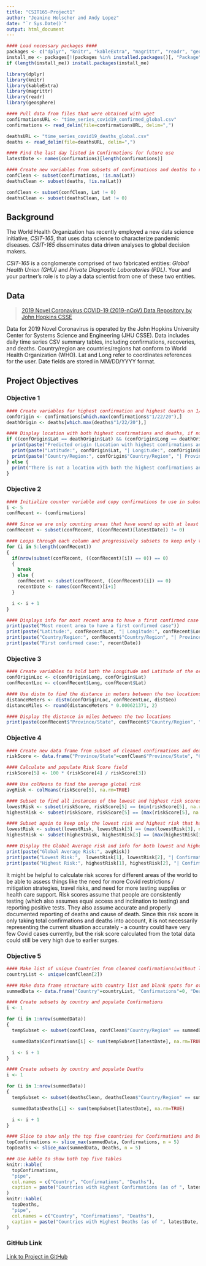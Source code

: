 ```yaml
---
title: "CSIT165-Project1"
author: "Jeanine Holscher and Andy Lopez"
date: "`r Sys.Date()`"
output: html_document
---
```

```r
#### Load necessary packages ####
packages <- c("dplyr", "knitr", "kableExtra", "magrittr", "readr", "geosphere")
install_me <- packages[!(packages %in% installed.packages()[, "Package"])]
if (length(install_me)) install.packages(install_me)

library(dplyr)
library(knitr)
library(kableExtra)
library(magrittr)
library(readr)
library(geosphere)

#### Pull data from files that were obtained with wget
confirmationsURL <- "time_series_covid19_confirmed_global.csv"
confirmations <- read_delim(file=confirmationsURL, delim=",")

deathsURL <- "time_series_covid19_deaths_global.csv"
deaths <- read_delim(file=deathsURL, delim=",")

#### Find the last day listed in Confirmations for future use
latestDate <- names(confirmations)[length(confirmations)]

#### Create new variables from subsets of confirmations and deaths to remove locations with NA or 0 for Latitude for future use 
confClean <- subset(confirmations, !is.na(Lat))
deathsClean <- subset(deaths, !is.na(Lat))

confClean <- subset(confClean, Lat != 0)
deathsClean <- subset(deathsClean, Lat != 0)
```

## Background
The World Health Organization has recently employed a new data science initiative, *CSIT-165*, that uses data science to characterize pandemic diseases. 
*CSIT-165* disseminates data driven analyses to global decision makers.

*CSIT-165* is a conglomerate comprised of two fabricated entities: *Global Health Union (GHU)* and *Private Diagnostic Laboratories (PDL)*. 
Your and your partner's role is to play a data scientist from one of these two entities.

## Data
> [2019 Novel Coronavirus COVID-19 (2019-nCoV) Data Repository by John Hopkins CSSE](https://github.com/CSSEGISandData/COVID-19/tree/master/csse_covid_19_data/csse_covid_19_time_series)

Data for 2019 Novel Coronavirus is operated by the John Hopkins University Center for Systems Science and Engineering (JHU CSSE).
Data includes daily time series CSV summary tables, including confirmations, recoveries, and deaths. 
Country/region are countries/regions hat conform to World Health Organization (WHO).
Lat and Long refer to coordinates references for the user. 
Date fields are stored in MM/DD/YYYY format.

## Project Objectives

### Objective 1
```r
#### Create variables for highest confirmation and highest deaths on 1/22/20
confOrigin <- confirmations[which.max(confirmations$"1/22/20"),]
deathOrigin <- deaths[which.max(deaths$"1/22/20"),]

#### Display location with both highest confirmations and deaths, if none qualify display a different message
if ((confOrigin$Lat == deathOrigin$Lat) && (confOrigin$Long == deathOrigin$Long)) {
  print(paste("Predicted origin (Location with highest confirmations and deaths on 1/22/20)"))
  print(paste("Latitude:", confOrigin$Lat, "| Longitude:", confOrigin$Long))
  print(paste("Country/Region:", confOrigin$"Country/Region", "| Province/State:", confOrigin$"Province/State"))
} else {
  print("There is not a location with both the highest confirmations and deaths.")
}
```

### Objective 2
```r
#### Initialize counter variable and copy confirmations to use in subsetting
i <- 5
confRecent <- (confirmations)

#### Since we are only counting areas that have wound up with at least one case, subset to remove those who ended at 0 confirmed cases at the last listed date in confirmations
confRecent <- subset(confRecent, ((confRecent)[latestDate]) != 0)

#### Loops through each column and progressively subsets to keep only those rows which are still at 0 confirmations, and breaks the loop when the next subset would result in no data
for (i in 5:length(confRecent))
{
  if(nrow(subset(confRecent, ((confRecent)[i]) == 0)) == 0)
  {
    break
  } else {
    confRecent <- subset(confRecent, ((confRecent)[i]) == 0) 
    recentDate <- names(confRecent)[i+1]
  }

  i <- i + 1
}

#### Displays info for most recent area to have a first confirmed case
print(paste("Most recent area to have a first confirmed case"))
print(paste("Latitude:", confRecent$Lat, "| Longitude:", confRecent$Long))
print(paste("Country/Region:", confRecent$"Country/Region", "| Province/State:", confRecent$"Province/State"))
print(paste("First confirmed case:", recentDate))
```

### Objective 3
```r
#### Create variables to hold both the Longitude and Latitude of the origin and recent locations
confOriginLoc <- c(confOrigin$Long, confOrigin$Lat)
confRecentLoc <- c(confRecent$Long, confRecent$Lat)

#### Use distm to find the distance in meters between the two locations and then convert to miles
distanceMeters <- distm(confOriginLoc, confRecentLoc, distGeo)
distanceMiles <- round(distanceMeters * 0.000621371, 2)

#### Display the distance in miles between the two locations
print(paste(confRecent$"Province/State", confRecent$"Country/Region", "is", distanceMiles, "miles away from", confOrigin$"Province/State", confOrigin$"Country/Region"))
```

### Objective 4
```r
#### Create new data frame from subset of cleaned confirmations and deaths(without locations with NA or 0 for Latitude)
riskScore <- data.frame("Province/State"=confClean$"Province/State", "Country/Region"=confClean$"Country/Region", "Confirmations"=confClean[latestDate], "Deaths"=deathsClean[latestDate], "Risk Score"=0)

#### Calculate and populate Risk Score field
riskScore[5] <- 100 * (riskScore[4] / riskScore[3])

#### Use colMeans to find the average global risk
avgRisk <- colMeans(riskScore[5], na.rm=TRUE)

#### Subset to find all instances of the lowest and highest risk scores 
lowestRisk <- subset(riskScore, riskScore[5] == (min(riskScore[5], na.rm=TRUE)))
highestRisk <- subset(riskScore, riskScore[5] == (max(riskScore[5], na.rm=TRUE)))

#### Subset again to keep only the lowest risk and highest risk that have the highest confirmations
lowestRisk <- subset(lowestRisk, lowestRisk[3] == (max(lowestRisk[3], na.rm=TRUE)))
highestRisk <- subset(highestRisk, highestRisk[3] == (max(highestRisk[3], na.rm=TRUE)))

#### Display the Global Average risk and info for both lowest and highest risk locations
print(paste("Global Average Risk:", avgRisk))
print(paste("Lowest Risk:",  lowestRisk[1], lowestRisk[2], "| Confirmations:", lowestRisk[3], "| Deaths:", lowestRisk[4], "| Risk:", round(lowestRisk[5], 2)))
print(paste("Highest Risk:", highestRisk[1], highestRisk[2], "| Confirmations:", highestRisk[3], "| Deaths:", highestRisk[4], "| Risk:", round(highestRisk[5], 2)))
```

It might be helpful to calculate risk scores for different areas of the world to be able to assess things like the need for more Covid restrictions / mitigation strategies, travel risks, and need for more testing supplies or health care support. Risk scores assume that people are consistently testing (which also assumes equal access and inclination to testing) and reporting positive tests. They also assume accurate and properly documented reporting of deaths and cause of death. Since this risk score is only taking total confirmations and deaths into account, it is not necessarily representing the current situation accurately - a country could have very few Covid cases currently, but the risk score calculated from the total data could still be very high due to earlier surges.

### Objective 5
```r
#### Make list of unique Countries from cleaned confirmations(without locations with NA or 0 for Latitude)
countryList <- unique(confClean[2])

#### Make data frame structure with country list and blank spots for other data
summedData <- data.frame("Country"=countryList, "Confirmations"=0, "Deaths"=0)

#### Create subsets by country and populate Confirmations
i <- 1

for (i in 1:nrow(summedData))
{
  tempSubset <- subset(confClean, confClean$"Country/Region" == summedData$Country[i])

  summedData$Confirmations[i] <- sum(tempSubset[latestDate], na.rm=TRUE)

  i <- i + 1
}

#### Create subsets by country and populate Deaths
i <- 1

for (i in 1:nrow(summedData))
{
  tempSubset <- subset(deathsClean, deathsClean$"Country/Region" == summedData$Country[i])

  summedData$Deaths[i] <- sum(tempSubset[latestDate], na.rm=TRUE)

  i <- i + 1
}

#### Slice to show only the top five countries for Confirmations and Deaths
topConfirmations <- slice_max(summedData, Confirmations, n = 5)
topDeaths <- slice_max(summedData, Deaths, n = 5)

### Use kable to show both top five tables
knitr::kable(
  topConfirmations,
  "pipe",
  col.names = c("Country", "Confirmations", "Deaths"),
  caption = paste("Countries with Highest Confirmations (as of ", latestDate, ")")
)
knitr::kable(
  topDeaths,
  "pipe",
  col.names = c("Country", "Confirmations", "Deaths"),
  caption = paste("Countries with Highest Deaths (as of ", latestDate, ")")
)
```

### GitHub Link

[Link to Project in GitHub](https://github.com/jholscher1885/CSIT165-Project1)




